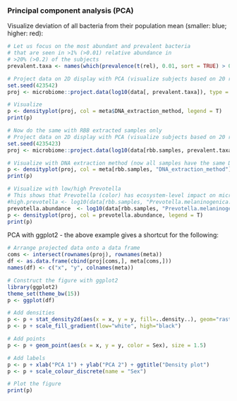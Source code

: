 
### Principal component analysis (PCA)

Visualize deviation of all bacteria from their population mean (smaller: blue; higher: red):

```r
# Let us focus on the most abundant and prevalent bacteria
# that are seen in >1% (>0.01) relative abundance in 
# >20% (>0.2) of the subjects
prevalent.taxa <- names(which(prevalence(t(rel), 0.01, sort = TRUE) > 0.2))

# Project data on 2D display with PCA (visualize subjects based on 20 random features)
set.seed(423542)
proj <- microbiome::project.data(log10(data[, prevalent.taxa]), type = "PCA")

# Visualize
p <- densityplot(proj, col = meta$DNA_extraction_method, legend = T)
print(p)

# Now do the same with RBB extracted samples only
# Project data on 2D display with PCA (visualize subjects based on 20 random features)
set.seed(4235423)
proj <- microbiome::project.data(log10(data[rbb.samples, prevalent.taxa]), type = "PCA")

# Visualize with DNA extraction method (now all samples have the same DNA extraction)
p <- densityplot(proj, col = meta[rbb.samples, "DNA_extraction_method"], legend = T)
print(p)

# Visualize with low/high Prevotella
# This shows that Prevotella (color) has ecosystem-level impact on microbiota composition
#high.prevotella <- log10(data[rbb.samples, "Prevotella.melaninogenica.et.rel."]) > 4
prevotella.abundance  <- log10(data[rbb.samples, "Prevotella.melaninogenica.et.rel."]) 
p <- densityplot(proj, col = prevotella.abundance, legend = T)
print(p)
```


PCA with ggplot2 - the above example gives a shortcut for the following:

```r
# Arrange projected data onto a data frame
coms <- intersect(rownames(proj), rownames(meta))
df <- as.data.frame(cbind(proj[coms,], meta[coms,]))
names(df) <- c("x", "y", colnames(meta))

# Construct the figure with ggplot2
library(ggplot2)
theme_set(theme_bw(15))
p <- ggplot(df) 

# Add densities
p <- p + stat_density2d(aes(x = x, y = y, fill=..density..), geom="raster", stat_params = list(contour = F), geom_params = list()) 
p <- p + scale_fill_gradient(low="white", high="black") 

# Add points
p <- p + geom_point(aes(x = x, y = y, color = Sex), size = 1.5) 

# Add labels
p <- p + xlab("PCA 1") + ylab("PCA 2") + ggtitle("Density plot")
p <- p + scale_colour_discrete(name = "Sex")

# Plot the figure
print(p)
```
